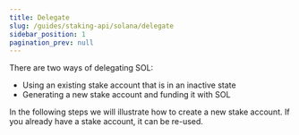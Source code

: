 ```yaml
---
title: Delegate
slug: /guides/staking-api/solana/delegate
sidebar_position: 1
pagination_prev: null
---
```


There are two ways of delegating SOL:

- Using an existing stake account that is in an inactive state
- Generating a new stake account and funding it with SOL

In the following steps we will illustrate how to create a new stake account.
If you already have a stake account, it can be re-used.
